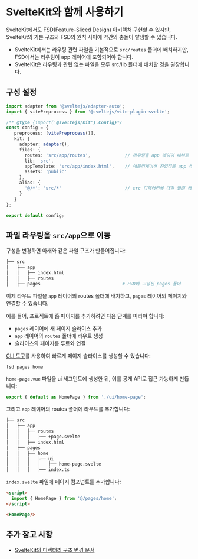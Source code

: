 # SvelteKit와 함께 사용하기

SvelteKit에서도 FSD(Feature-Sliced Design) 아키텍처 구현할 수 있지만, SvelteKit의 기본 구조와 FSD의 원칙 사이에 약간의 충돌이 발생할 수 있습니다.

- SvelteKit에서는 라우팅 관련 파일을 기본적으로 `src/routes` 폴더에 배치하지만, FSD에서는 라우팅이 app 레이어에 포함되어야 합니다.
- SvelteKit은 라우팅과 관련 없는 파일을 모두 src/lib 폴더에 배치할 것을 권장합니다.

## 구성 설정

```ts title="svelte.config.ts"
import adapter from '@sveltejs/adapter-auto';
import { vitePreprocess } from '@sveltejs/vite-plugin-svelte';

/** @type {import('@sveltejs/kit').Config}*/ 
const config = {
   preprocess: [vitePreprocess()],
   kit: {
     adapter: adapter(),
     files: {
       routes: 'src/app/routes',             // 라우팅을 app 레이어 내부로 이동
       lib: 'src',
       appTemplate: 'src/app/index.html',    // 애플리케이션 진입점을 app 레이어 내부로 이동
       assets: 'public'
     },
     alias: {
       '@/*': 'src/*'                        // src 디렉터리에 대한 별칭 생성
     }
   }
};

export default config;
```

## 파일 라우팅을 `src/app`으로 이동

구성을 변경하면 아래와 같은 파일 구조가 만들어집니다:

```sh
├── src
│   ├── app
│   │   ├── index.html
│   │   ├── routes
│   ├── pages                               # FSD에 고정된 pages 폴더
```

이제 라우트 파일을 `app` 레이어의 routes 폴더에 배치하고, `pages` 레이어의 페이지와 연결할 수 있습니다.

예를 들어, 프로젝트에 홈 페이지를 추가하려면 다음 단계를 따라야 합니다:

- `pages` 레이어에 새 페이지 슬라이스 추가
- `app` 레이어의 `routes` 폴더에 라우트 생성
- 슬라이스의 페이지를 루트와 연결

[CLI 도구](https://github.com/feature-sliced/cli)를 사용하여 빠르게 페이지 슬라이스를 생성할 수 있습니다:

```shell
fsd pages home
```

`home-page.vue` 파일을 ui 세그먼트에 생성한 뒤, 이를 공개 API로 접근 가능하게 만듭니다:


```ts title="src/pages/home/index.ts"
export { default as HomePage } from './ui/home-page';
```

그리고 `app` 레이어의 routes 폴더에 라우트를 추가합니다:

```sh
├── src
│   ├── app
│   │   ├── routes
│   │   │   ├── +page.svelte
│   │   ├── index.html
│   ├── pages
│   │   ├── home
│   │   │   ├── ui
│   │   │   │   ├── home-page.svelte
│   │   │   ├── index.ts
```

`index.svelte` 파일에 페이지 컴포넌트를 추가합니다:

```html title="src/app/routes/+page.svelte"
<script>
  import { HomePage } from '@/pages/home';
</script>

<HomePage/>
```

## 추가 참고 사항

- [SvelteKit의 디렉터리 구조 변경 문서](https://kit.svelte.dev/docs/configuration#files)

